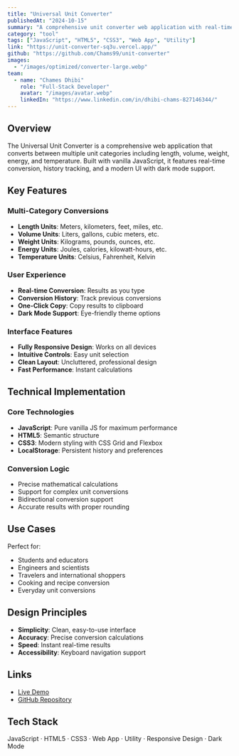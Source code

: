 ```yaml
---
title: "Universal Unit Converter"
publishedAt: "2024-10-15"
summary: "A comprehensive unit converter web application with real-time conversion, history tracking, and dark mode support."
category: "tool"
tags: ["JavaScript", "HTML5", "CSS3", "Web App", "Utility"]
link: "https://unit-converter-sq3u.vercel.app/"
github: "https://github.com/Chams99/unit-converter"
images:
  - "/images/optimized/converter-large.webp"
team:
  - name: "Chames Dhibi"
    role: "Full-Stack Developer"
    avatar: "/images/avatar.webp"
    linkedIn: "https://www.linkedin.com/in/dhibi-chams-827146344/"
---
```


## Overview

The Universal Unit Converter is a comprehensive web application that converts between multiple unit categories including length, volume, weight, energy, and temperature. Built with vanilla JavaScript, it features real-time conversion, history tracking, and a modern UI with dark mode support.

## Key Features

### Multi-Category Conversions
- **Length Units**: Meters, kilometers, feet, miles, etc.
- **Volume Units**: Liters, gallons, cubic meters, etc.
- **Weight Units**: Kilograms, pounds, ounces, etc.
- **Energy Units**: Joules, calories, kilowatt-hours, etc.
- **Temperature Units**: Celsius, Fahrenheit, Kelvin

### User Experience
- **Real-time Conversion**: Results as you type
- **Conversion History**: Track previous conversions
- **One-Click Copy**: Copy results to clipboard
- **Dark Mode Support**: Eye-friendly theme options

### Interface Features
- **Fully Responsive Design**: Works on all devices
- **Intuitive Controls**: Easy unit selection
- **Clean Layout**: Uncluttered, professional design
- **Fast Performance**: Instant calculations

## Technical Implementation

### Core Technologies
- **JavaScript**: Pure vanilla JS for maximum performance
- **HTML5**: Semantic structure
- **CSS3**: Modern styling with CSS Grid and Flexbox
- **LocalStorage**: Persistent history and preferences

### Conversion Logic
- Precise mathematical calculations
- Support for complex unit conversions
- Bidirectional conversion support
- Accurate results with proper rounding

## Use Cases

Perfect for:
- Students and educators
- Engineers and scientists
- Travelers and international shoppers
- Cooking and recipe conversion
- Everyday unit conversions

## Design Principles

- **Simplicity**: Clean, easy-to-use interface
- **Accuracy**: Precise conversion calculations
- **Speed**: Instant real-time results
- **Accessibility**: Keyboard navigation support

## Links

- [Live Demo](https://unit-converter-sq3u.vercel.app/)
- [GitHub Repository](https://github.com/Chams99/unit-converter)

## Tech Stack

JavaScript · HTML5 · CSS3 · Web App · Utility · Responsive Design · Dark Mode


